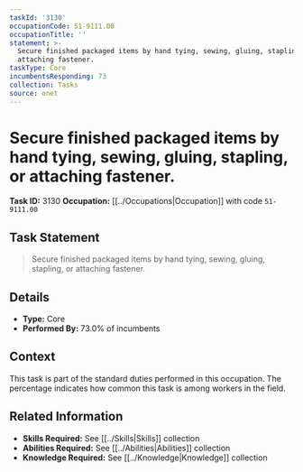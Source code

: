 ```yaml
---
taskId: '3130'
occupationCode: 51-9111.00
occupationTitle: ''
statement: >-
  Secure finished packaged items by hand tying, sewing, gluing, stapling, or
  attaching fastener.
taskType: Core
incumbentsResponding: 73
collection: Tasks
source: onet
---
```

# Secure finished packaged items by hand tying, sewing, gluing, stapling, or attaching fastener.

**Task ID:** 3130
**Occupation:** [[../Occupations|Occupation]] with code `51-9111.00`

## Task Statement

> Secure finished packaged items by hand tying, sewing, gluing, stapling, or attaching fastener.

## Details

- **Type:** Core
- **Performed By:** 73.0% of incumbents

## Context

This task is part of the standard duties performed in this occupation. The percentage indicates how common this task is among workers in the field.

## Related Information

- **Skills Required:** See [[../Skills|Skills]] collection
- **Abilities Required:** See [[../Abilities|Abilities]] collection
- **Knowledge Required:** See [[../Knowledge|Knowledge]] collection
